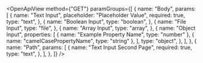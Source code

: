 
<OpenApiView
    method={"GET"}
    paramGroups={[
        {
            name: "Body",
            params: [
                {
                    name: "Text Input",
                    placeholder: "Placeholder Value",
                    required: true,
                    type: "text",
                },
                {
                    name: "Boolean Input",
                    type: "boolean",
                },
                {
                    name: "File Input",
                    type: "file",
                },
                {
                    name: "Array Input",
                    type: "array",
                },
                {
                    name: "Object Input",
                    properties: [
                        { name: "Example Property Name", type: "number" },
                        { name: "camelCasePropertyName", type: "string" },
                    ],
                    type: "object",
                },
            ],
        },
        {
            name: "Path",
            params: [
                {
                    name: "Text Input Second Page",
                    required: true,
                    type: "text",
                },
            ],
        },
    ]}
/>

